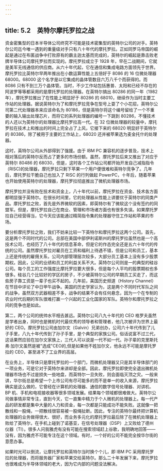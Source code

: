 ```yaml
---
---
---
```

title: 5.2　英特尔摩托罗拉之战
---



资金密集型的日本半导体公司终究不可能是技术密集型的英特尔公司的对手。英特尔公司迄今唯一遇到的重量级对手只有八十年代的摩托罗拉。正如同罗马帝国的崛起是通过在布匿战争中打败原有的霸主迦太基而完成的，英特尔的崛起是靠击败老牌半导体公司摩托罗拉而实现的。摩托罗拉成立于 1928 年，早在二战期间，它就是美军无线通信的供应商。从六十年代起，它在通信和集成电路方面领先于世界。摩托罗拉比英特尔早两年推出在小数运算性能上五倍好于 8086 的 16 位微处理器 68000。68000 这个名字是以它集成的晶体管数目六万八千个而获得的。而 8086 只有不到三万个晶体管。当时，不少工作站包括惠普、太阳和已经不存在的阿波罗等等都采用的是摩托罗拉的处理器。在英特尔搞出 80286 的同一年（1982 年），摩托罗拉推出了在性能上明显好于 80286 的 68010，继续作为当时主要工作站的处理器。据说英特尔为了和摩托罗拉竞争在型号上耍了个小花招，英特尔公司第二代处理器本来应该命名为 80186，但是英特尔将这个编号留给了一个不重要的输入输出处理芯片，而将它的系列处理器的编号一下跳到 80286，不懂技术的人还以为英特尔的处理器比摩托罗拉高一代。在 32 位微处理器的较量中，摩托罗拉在技术上和推出的时间上完全占了上风，它接下来的 68020 明显好于英特尔的 80386，除了被用于主要的工作站上，68020 还并被苹果选为麦金托什的处理器。

这时，英特尔公司从外部得到了强援。由于 IBM PC 兼容机的逐步普及，技术上相对落后的英特尔反而占了更多的市场份额。虽然，摩托罗拉后来又推出了对应于英特尔 80486 的 68030，但是，这时各个工作站公司都开始开发自己减指指令（RISC)的处理器，摩托罗拉只剩下苹果一个用户便很难和英特尔竞争了。几年后，摩托罗拉干脆自己也加入了 RISC 的行列做起 PowerPC，十年后，随着苹果也开始使用英特尔的处理器，摩托罗拉彻底推出了微机处理器市场。

摩托罗拉并没有败在技术和资金上，八十年代以前，摩托罗拉在资金、技术各方面都明显强于英特尔。在很长时间里，它的处理器从性能上讲要优于英特尔的同类产品。摩托罗拉之败，首先是外界微软的因素，即英特尔有了微软这个没有签约的同盟军。但是，摩托罗拉自己在商业、管理和市场诸方面也有很多失误。如果摩托罗拉自己经营得当，它今天应该能通过精简指令集的处理器守住工作站和苹果的市场。

要分析摩托罗拉之败，我们不妨来比较一下英特尔和摩托罗拉这两个公司。首先，这是两个不同时代的公司。总部在美国中部伊利诺斯州的摩托罗拉虽然也是一个高技术公司，也经历了八十年代的信息革命，但是它的作态完全还是五六十年代的传统的公司。虽然摩托罗拉对雇员在工资和福利上待遇不错，但是公司和员工，基本上还是传统的雇佣关系，公司内部管理层次较多，大部分员工基本上没有多少股票期权。因此，公司的业绩和员工的利益关系不大。英特尔公司则是一的典型的硅谷公司。每个员工的工作强度比摩托罗拉要大很多，但是每个人平均的股票期权也多很多。硅谷几个比较好的学区的房子，不少被英特尔公司的早期员工买走了，而这些房子靠工资是一辈子也买不起的。几年前，美国历史频道（History Channel）在节目中评论了中日甲午战争。美国的历史学家认为，这是两个不同时代军队之间的战争，虽然双方武器相差不多，战争的结果不会有任何悬念，因为一个在专制的农业时代后期的军队很难打赢一个兴起的工业化国家的军队。英特尔和摩托罗拉之间的竞争也是如此。

第二，两个公司的统帅水平相去甚远。英特尔公司八九十年代的 CEO 格罗夫虽然是学者出身，同时也是微机时代最优秀的领导者和管理者，他几次被评为世界上最好的 CEO。摩托罗拉公司由加尔文（Galvin）兄弟创办，公司六十年代传到了儿子手里，八九十年代传到了孙子手里，是个典型的家族公司。俗话说富不过三代，这话果然应验在加尔文家族上，三代人可以说是一代不如一代。孙子辈的克里斯托弗·加尔文虽然是被"选成"CEO的,但是如果他不姓加尔文，他永远不可能是摩托罗拉的 CEO，甚至进不了工业界的高层。

在业务上，半导体只是摩托罗拉的一个部门，而微机处理器又只是其半导体部门的一项业务，可是它对于英特尔来讲却是全部。因此，摩托罗拉即使完全退出微机处理器市场也不过是损失一些地盘，而英特尔一旦失败，则会面临灭顶之灾。一般来讲，华尔街总是希望一个上市公司有尽可能多的而不是单一的收入来源，摩托罗拉确实是这么做的，它曾经在计算机的处理器、通信的数字信号处理器、对讲机、BP 机、手机和电视接收器等很多领域发展。结果每个领域都很难做大。英特尔公司做事情非常专注，直到今天，它一直集中精力于个人微机的处理器上。每一代产品的研发都是集中大量的人力和资金，每一次都是只能成功不能失败。这就像一把散线和一股绳，一把散线很容易被一股绳扯断。因此，专注的英特尔最终把计算机处理器的业务做得很大、很好，而业务多元化的摩托罗拉最后除了在微机处理器上败给了英特尔，在手机上碰到了诺基亚，在信号处理器（DSP）上又败给了德州仪器（TI）。很多人问我雅虎有没有可能在搜索领域赶上谷歌，我明确地回答——没有，因为雅虎不可能专注在这个领域。有时，一个好的公司不能完全按华尔街的意愿办事。

如果时光可以倒流，让摩托罗拉和英特尔当时换个个儿，即 IBM PC 采用摩托罗拉的处理器，而将服务器厂家和苹果交给英特尔。那么二十年发展下来，摩托罗拉也很难成为半导体领域的老大，因为它内部的问题没法解决。